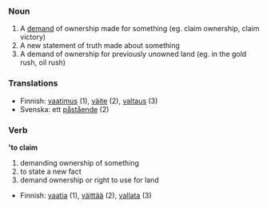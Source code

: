 ===Noun===
#A [[demand]] of ownership made for something (eg. claim ownership, claim victory)
#A new statement of truth made about something
#A demand of ownership for previously unowned land (eg. in the gold rush, oil rush)

===Translations===
*Finnish: [[vaatimus]] (1), [[väite]] (2), [[valtaus]] (3)
*Svenska: ett [[påstående]] (2)

===Verb===
''''to claim'''
#demanding ownership of something
#to state a new fact
#demand ownership or right to use for land
*Finnish: [[vaatia]] (1), [[väittää]] (2), [[vallata]] (3)